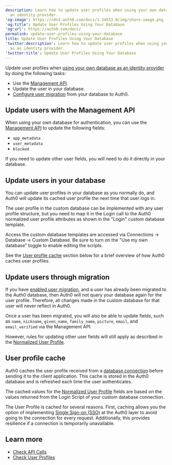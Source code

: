 ```yaml
---
description: Learn how to update user profiles when using your own database as
  an identity provider.
'og:image': https://cdn2.auth0.com/docs/1.14553.0/img/share-image.png
'og:title': Update User Profiles Using Your Database
'og:url': https://auth0.com/docs/
permalink: update-user-profiles-using-your-database
title: Update User Profiles Using Your Database
'twitter:description': Learn how to update user profiles when using your own database
  as an identity provider.
'twitter:title': Update User Profiles Using Your Database
---
```

Update user profiles when [using your own database as an identity provider](/authenticate/database-connections/custom-db) by doing the following tasks:

* Use the [Management API](https://auth0.com/docs/api/management/v2#!/Users/patch_users_by_id).
* Update the user in your database.
* [Configure user migration](/manage-users/user-migration/configure-automatic-migration-from-your-database) from your database to Auth0.

## Update users with the Management API

When using your own database for authentication, you can use the [Management API](https://auth0.com/docs/api/management/v2) to update the following fields:

* `app_metadata`
* `user_metadata`
* `blocked`

If you need to update other user fields, you will need to do it directly in your database.

## Update users in your database

You can update user profiles in your database as you normally do, and Auth0 will update its cached user profile the next time that user logs in.

The user profile in the custom database can be implemented with any user profile structure, but you need to map it in the Login call to the Auth0 normalized user profile attributes as shown in the "Login" custom database template.

Access the custom database templates are accessed via
Connections -> Database -> Custom Database. Be sure to turn on the "Use my own database" toggle to enable editing the scripts.

See the [User profile cache](#user-profile-cache) section below for a brief overview of how Auth0 caches user profiles.

## Update users through migration

If you have [enabled user migration](/manage-users/user-migration/configure-automatic-migration-from-your-database), and a user has already been migrated to the Auth0 database, then Auth0 will not query your database again for the user profile. Therefore, all changes made in the custom database for that user will never reflect in Auth0.

Once a user has been migrated, you will also be able to update fields, such as `name`, `nickname`, `given_name`, `family_name`, `picture`, `email`, and `email_verified` via the <Tooltip tip="Management API: A product to allow customers to perform administrative tasks." cta="View Glossary" href="/glossary?term=Management+API">Management API</Tooltip>.

However, rules for updating other user fields will still apply as described in the [Normalized User Profile](/manage-users/user-accounts/user-profiles/normalized-user-profiles).

## User profile cache

Auth0 caches the user profile received from a [database connection](/authenticate/database-connections) before sending it to the client application. This cache is stored in the Auth0 database and is refreshed each time the user authenticates.

The cached values for the [Normalized User Profile](/manage-users/user-accounts/user-profiles/normalized-user-profile-schema) fields are based on the values returned from the Login Script of your custom database connection.

The User Profile is cached for several reasons. First, caching allows you the option of implementing [Single Sign-on (SSO)](/authenticate/single-sign-on) at the Auth0 layer to avoid going to the connection for every request. Additionally, this provides resilience if a connection is temporarily unavailable.

## Learn more

* [Check API Calls](/troubleshoot/authentication-issues/check-api-calls)
* [Check User Profiles](/troubleshoot/authentication-issues/check-user-profiles)
